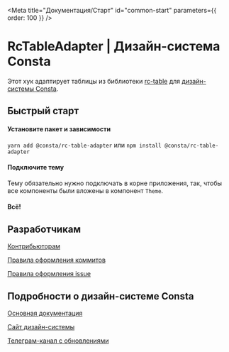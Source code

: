 
<Meta title="Документация/Старт" id="common-start" parameters={{ order: 100 }} />

# RcTableAdapter | Дизайн-система Consta

Этот хук адаптирует таблицы из библиотеки [rc-table](https://github.com/react-component/table) для [дизайн-системы Consta](https://consta.gazprom-neft.ru/).

## Быстрый старт

#### Установите пакет и зависимости

`yarn add @consta/rc-table-adapter` или `npm install @consta/rc-table-adapter`

#### Подключите тему

Тему обязательно нужно подключать в корне приложения, так, чтобы все компоненты были вложены в компонент `Theme`.

#### Всë!

## Разработчикам

[Контрибьюторам](https://consta-uikit.vercel.app/?path=/docs/common-develop-contributors--page)

[Правила оформления коммитов](https://consta-uikit.vercel.app/?path=/docs/common-develop-commits-style--page)

[Правила оформления issue](https://consta-uikit.vercel.app/?path=/docs/common-develop-issues--page)

## Подробности о дизайн-системе Consta

[Основная документация](https://consta-uikit.vercel.app/?path=/docs/common-about--page)

[Сайт дизайн-системы](https://consta.gazprom-neft.ru/)

[Телеграм-канал с обновлениями](https://t.me/consta_ui_releases)
